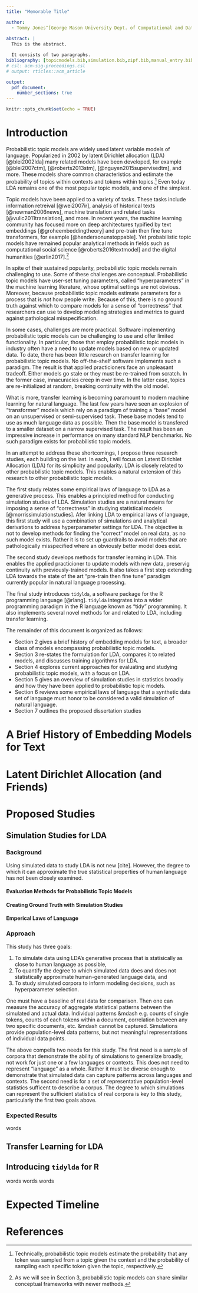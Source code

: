 ```yaml
---
title: "Memorable Title"

author:
  - Tommy Jones^[George Mason University Dept. of Computational and Data Sciences, tjones42@gmu.edu]
  
abstract: |
  This is the abstract.

  It consists of two paragraphs.
bibliography: [topicmodels.bib,simulation.bib,zipf.bib,manual_entry.bib]
# csl: acm-sig-proceedings.csl
# output: rticles::acm_article

output: 
  pdf_document:
    number_sections: true
---
```


```r
knitr::opts_chunk$set(echo = TRUE)
```

# Introduction
Probabilistic topic models are widely used latent variable models of language. Popularized in 2002 by latent Dirichlet allocation (LDA) [@blei2002lda] many related models have been developed, for example [@blei2007ctm], [@roberts2013stm], [@nguyen2015supervisedtm], and more. These models share common characteristics and estimate the probability of topics within contexts and tokens within topics.[^precisedef] Even today LDA remains one of the most popular topic models, and one of the simplest.

[^precisedef]: Technically, probabilistic topic models estimate the probability that any token was sampled from a topic given the context and the probability of sampling each specific token given the topic, respectively.

Topic models have been applied to a variety of tasks. These tasks include information retreival [@wei2007ir], analysis of historical texts [@newman2006news], machine translation and related tasks [@vulic2011translation], and more. In recent years, the machine learning community has focused more on deep architectures typified by text embeddings [@groheembeddingtheory] and pre-train then fine tune transformers, for example [@hendersonunstoppable]. Yet probabilistic topic models have remained popular analytical methods in fields such as computational social science [@roberts2016textmodel] and the digital humanities [@erlin2017].[^futureproof]

[^futureproof]: As we will see in Section 3, probabilistic topic models can share similar conceptual frameworks with newer methods.

In spite of their sustained popularity, probabilistic topic models remain challenging to use. Some of these challenges are conceptual. Probabilistic topic models have user-set tuning parameters, called "hyperparameters" in the machine learning literature, whose optimal settings are not obvious. Moreover, because probabilistic topic models estimate parameters for a process that is _not_ how people write. Because of this, there is no ground truth against which to compare models for a sense of "correctness" that researchers can use to develop modeling strategies and metrics to guard against pathological misspecification.

In some cases, challenges are more practical. Software implementing probabilistic topic models can be challenging to use and offer limited functionality. In particular, those that employ probabilistic topic models in industry often have a need to update models based on new or updated data. To date, there has been little research on transfer learning for probabilistic topic models. No off-the-shelf software implements such a paradigm. The result is that applied practicioners face an unpleasant tradeoff. Either models go stale or they must be re-trained from scratch. In the former case, innacuracies creep in over time. In the latter case, topics are re-initialized at random, breaking continuity with the old model.

What is more, transfer learning is becoming paramount to modern machine learning for natural language. The last few years have seen an explosion of "transformer" models which rely on a paradigm of training a "base" model on an unsupervised or semi-supervised task. These base models tend to use as much language data as possible. Then the base model is transfered to a smaller dataset on a narrow supervised task. The result has been an impressive increase in performance on many standard NLP benchmarks. No such paradigm exists for probabilistic topic models.

In an attempt to address these shortcomings, I propose three research studies, each building on the last. In each, I will focus on Latent Dirichlet Allocation (LDA) for its simplicity and popularity. LDA is closely related to other probabilistic topic models. This enables a natural extension of this research to other probabilistic topic models.

The first study relates some empirical laws of language to LDA as a generative process. This enables a principled method for conducting simulation studies of LDA. Simulation studies are a natural means for imposing a sense of "correctness" in studying statistical models [@morrissimulationstudies]. Afer linking LDA to empirical laws of language, this first study will use a combination of simulations and analytical derivations to address hyperparameter settings for LDA. The objective is not to develop methods for finding the "correct" model on real data, as no such model exists. Rather it is to set up guardrails to avoid models that are pathologically misspecified where an obviously better model does exist. 

The second study develops methods for transfer learning in LDA. This enables the applied practicioner to update models with new data, preservig continuity with previously-trained models. It also takes a first step extending LDA towards the state of the art "pre-train then fine tune" paradigm currently popular in natural language processing. 

The final study introduces `tidylda`, a software package for the R programming language [@rlang]. `tidylda` integrates into a wider programming paradigm in the R language known as "tidy" programming. It also implements several novel methods for and related to LDA, including transfer learning.

The remainder of this document is organized as follows:

* Section 2 gives a brief history of embedding models for text, a broader class of models encompassing probabilistic topic models.
* Section 3 re-states the formulation for LDA, compares it to related models, and discusses training algorithms for LDA.
* Section 4 explores current approaches for evaluating and studying probabilistic topic models, with a focus on LDA.
* Section 5 gives an overview of simulation studies in statistics broadly and how they have been applied to probabilistic topic models.
* Section 6 reviews some empirical laws of language that a synthetic data set of language must honor to be considered a valid simulation of natural language.
* Section 7 outlines the proposed dissertation studies

# A Brief History of Embedding Models for Text
 
# Latent Dirichlet Allocation (and Friends)
 
 
# Proposed Studies
 
## Simulation Studies for LDA

### Background
Using simulated data to study LDA is not new [cite]. However, the degree to which it can approximate the true statistical properties of human language has not been closely examined. 

#### Evaluation Methods for Probabilistic Topic Models
 
####  Creating Ground Truth with Simulation Studies
 
####  Emperical Laws of Language


### Approach

This study has three goals:

1. To simulate data using LDA's generative process that is statisically as close to human language as possible,
2. To quantify the degree to which simulated data does and does not statistically approximate human-generated language data, and
3. To study simulated corpora to inform modeling decisions, such as hyperparameter selection. 

One must have a baseline of real data for comparison. Then one can measure the accuracy of aggregate statistical patterns between the simulated and actual data. Individual patterns &mdash e.g. counts of single tokens, counts of each tokens within a document, correlation between any two specific documents, etc. &mdash cannot be captured. Simulations provide population-level data patterns, but not meaningful representations of individual data points.

The above compells two needs for this study. The first need is a sample of corpora that demonstrate the ability of simulations to generalize broadly, not work for just one or a few languages or contexts. This does not need to represent "language" as a whole. Rather it must be diverse enough to demonstrate that simulated data can capture patterns across languages and contexts. The second need is for a set of representative population-level statistics sufficent to describe a corpus. The degree to which simulations can represent the sufficient statistics of real corpora is key to this study, particularly the first two goals above.



### Expected Results
words

## Transfer Learning for LDA
 
## Introducing `tidylda` for R

words words words

# Expected Timeline

\newpage{}

# References
